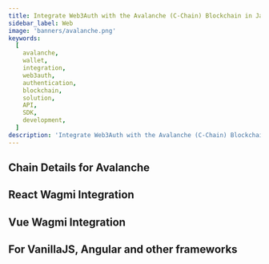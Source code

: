 ```yaml
---
title: Integrate Web3Auth with the Avalanche (C-Chain) Blockchain in JavaScript
sidebar_label: Web
image: 'banners/avalanche.png'
keywords:
  [
    avalanche,
    wallet,
    integration,
    web3auth,
    authentication,
    blockchain,
    solution,
    API,
    SDK,
    development,
  ]
description: 'Integrate Web3Auth with the Avalanche (C-Chain) Blockchain in JavaScript | Embedded Wallets'
---
```



<SEO
  title="Integrate Web3Auth with the Avalanche (C-Chain) Blockchain in JavaScript"
  description="Integrate Web3Auth with the Avalanche (C-Chain) Blockchain in JavaScript | Embedded Wallets"
  image="https://web3auth.io/docs/banners/avalanche.png"
  slug="/embedded-wallets/connect-blockchain/evm/avalanche/web"
/>

## Chain Details for Avalanche

<ChainDetailsAvalanche />

## React Wagmi Integration

<ReactWagmiIntegration />

## Vue Wagmi Integration

<VueWagmiIntegration />

## For VanillaJS, Angular and other frameworks

<JsBlockchainMethods />
